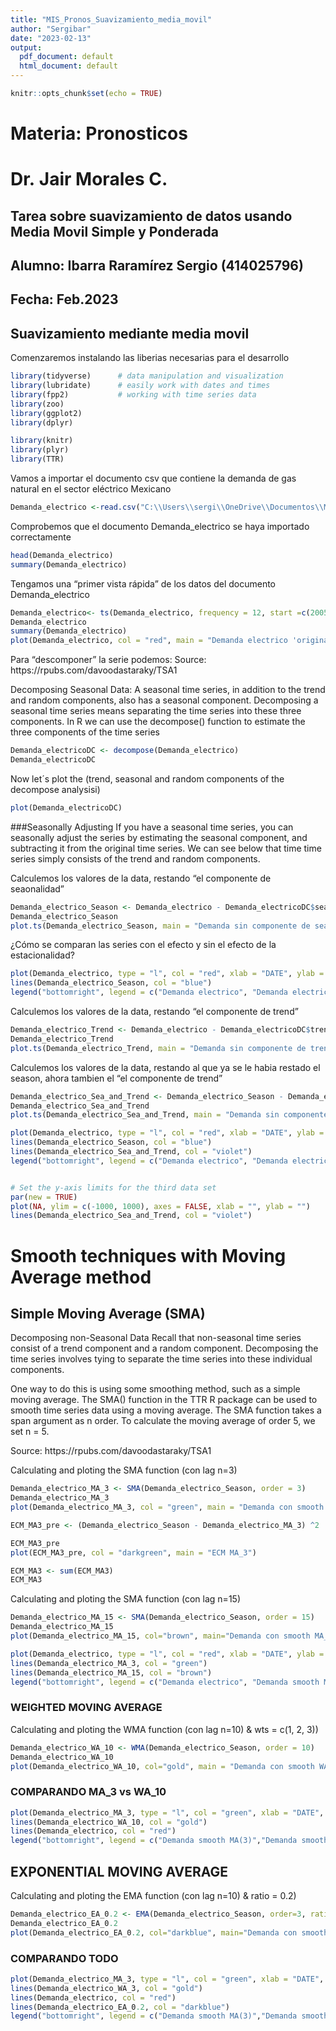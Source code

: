 ```yaml
---
title: "MIS_Pronos_Suavizamiento_media_movil"
author: "Sergibar"
date: "2023-02-13"
output:
  pdf_document: default
  html_document: default
---
```


```r
knitr::opts_chunk$set(echo = TRUE)
```

# Materia: Pronosticos
# Dr. Jair Morales C. 
## Tarea sobre suavizamiento de datos usando Media Movil Simple y Ponderada 

## Alumno: Ibarra Raramírez Sergio (414025796)
## Fecha: Feb.2023


## Suavizamiento mediante media movil 

Comenzaremos instalando las liberias necesarias para el desarrollo 


```r

library(tidyverse)      # data manipulation and visualization
library(lubridate)      # easily work with dates and times
library(fpp2)           # working with time series data
library(zoo)
library(ggplot2)
library(dplyr)

library(knitr)
library(plyr)
library(TTR)


```


Vamos a importar el documento csv que contiene la demanda de gas natural en el sector eléctrico Mexicano 

```r
Demanda_electrico <-read.csv("C:\\Users\\sergi\\OneDrive\\Documentos\\MIS_UNAM\\Segundo_semestre\\Pronosticos_UNAM_HPi3\\pronosticos_UNAM_git\\Demanda_electrico_2022_full2.csv", header= TRUE)
```

Comprobemos que el documento Demanda_electrico se haya importado correctamente

```r
head(Demanda_electrico)
summary(Demanda_electrico)
```
Tengamos una "primer vista rápida" de los datos del documento Demanda_electrico
```r

Demanda_electrico<- ts(Demanda_electrico, frequency = 12, start =c(2005,1))
Demanda_electrico
summary(Demanda_electrico)
plot(Demanda_electrico, col = "red", main = "Demanda electrico 'original' ")

```


Para "descomponer" la serie podemos: 
Source: https://rpubs.com/davoodastaraky/TSA1


Decomposing Seasonal Data:
A seasonal time series, in addition to the trend and random components, also has a seasonal component. Decomposing a seasonal time series means separating the time series into these three components. In R we can use the decompose() function to estimate the three components of the time series

```r
Demanda_electricoDC <- decompose(Demanda_electrico)
Demanda_electricoDC
```


Now let´s plot the (trend, seasonal and random components of the decompose analysisi)

```r
plot(Demanda_electricoDC)
```


###Seasonally Adjusting
If you have a seasonal time series, you can seasonally adjust the series by estimating the seasonal component, and subtracting it from the original time series. We can see below that time time series simply consists of the trend and random components.



Calculemos los valores de la data, restando "el componente de seaonalidad" 
```r
Demanda_electrico_Season <- Demanda_electrico - Demanda_electricoDC$seasonal
Demanda_electrico_Season
plot.ts(Demanda_electrico_Season, main = "Demanda sin componente de seasonalidad", col="blue")
```

|

¿Cómo se comparan las series con el efecto y sin el efecto de la estacionalidad? 
```r
plot(Demanda_electrico, type = "l", col = "red", xlab = "DATE", ylab = "Demand", main = "Demanda electrico con y sin seasonalidad")
lines(Demanda_electrico_Season, col = "blue")
legend("bottomright", legend = c("Demanda electrico", "Demanda electrico sin seasonalidad"), col = c("red", "blue"), lty = 1)
```
 
 
 
Calculemos los valores de la data, restando "el componente de trend" 
```r
Demanda_electrico_Trend <- Demanda_electrico - Demanda_electricoDC$trend
Demanda_electrico_Trend
plot.ts(Demanda_electrico_Trend, main = "Demanda sin componente de trend", col="pink")
```


 
Calculemos los valores de la data, restando al que ya se le habia restado el season, ahora tambien el "el componente de trend" 
```r
Demanda_electrico_Sea_and_Trend <- Demanda_electrico_Season - Demanda_electricoDC$trend
Demanda_electrico_Sea_and_Trend
plot.ts(Demanda_electrico_Sea_and_Trend, main = "Demanda sin componente season ni componente trend", col="violet")
```


```r

plot(Demanda_electrico, type = "l", col = "red", xlab = "DATE", ylab = "Demand", main = "Demanda electrico con y sin seasonalidad $ sin seanonalidad ni trend")
lines(Demanda_electrico_Season, col = "blue")
lines(Demanda_electrico_Sea_and_Trend, col = "violet")
legend("bottomright", legend = c("Demanda electrico", "Demanda electrico sin seasonalidad","Demanda electrico sin seasonalidad ni trend" ), col = c("red", "blue","violet"), lty = 1)


# Set the y-axis limits for the third data set
par(new = TRUE)
plot(NA, ylim = c(-1000, 1000), axes = FALSE, xlab = "", ylab = "")
lines(Demanda_electrico_Sea_and_Trend, col = "violet")

```


# Smooth techniques with Moving Average method 

## Simple Moving Average (SMA)

Decomposing non-Seasonal Data
Recall that non-seasonal time series consist of a trend component and a random component. Decomposing the time series involves tying to separate the time series into these individual components.

One way to do this is using some smoothing method, such as a simple moving average. The SMA() function in the TTR R package can be used to smooth time series data using a moving average. The SMA function takes a span argument as n order. To calculate the moving average of order 5, we set n = 5.

Source: https://rpubs.com/davoodastaraky/TSA1



Calculating and ploting the SMA function (con lag n=3)


```r
Demanda_electrico_MA_3 <- SMA(Demanda_electrico_Season, order = 3)
Demanda_electrico_MA_3
plot(Demanda_electrico_MA_3, col = "green", main = "Demanda con smooth MA_3")
```


```r
ECM_MA3_pre <- (Demanda_electrico_Season - Demanda_electrico_MA_3) ^2

ECM_MA3_pre
plot(ECM_MA3_pre, col = "darkgreen", main = "ECM MA_3")

ECM_MA3 <- sum(ECM_MA3)
ECM_MA3

```


Calculating and ploting the SMA function (con lag n=15)

```r
Demanda_electrico_MA_15 <- SMA(Demanda_electrico_Season, order = 15)
Demanda_electrico_MA_15
plot(Demanda_electrico_MA_15, col="brown", main="Demanda con smooth MA_15")

```


```r
plot(Demanda_electrico, type = "l", col = "red", xlab = "DATE", ylab = "Demand", main = "Demanda electrico'original' vs MA smooth ")
lines(Demanda_electrico_MA_3, col = "green")
lines(Demanda_electrico_MA_15, col = "brown")
legend("bottomright", legend = c("Demanda electrico", "Demanda smooth MA(3)", "Demanda smooth MA(15)"), col = c("red", "green", "brown"), lty = 1)
```


### WEIGHTED MOVING AVERAGE

Calculating and ploting the WMA function (con lag n=10) & wts = c(1, 2, 3))


```r
Demanda_electrico_WA_10 <- WMA(Demanda_electrico_Season, order = 10)
Demanda_electrico_WA_10
plot(Demanda_electrico_WA_10, col="gold", main = "Demanda con smooth WA_3")
```




### COMPARANDO MA_3 vs WA_10
```r
plot(Demanda_electrico_MA_3, type = "l", col = "green", xlab = "DATE", ylab = "Demand", main = "Demanda electrico' smooth MA_3 vs WA_3 ")
lines(Demanda_electrico_WA_10, col = "gold")
lines(Demanda_electrico, col = "red")
legend("bottomright", legend = c("Demanda smooth MA(3)","Demanda smooth WA(10)", "Demanda electrico"), col = c("green", "gold", "red"), lty = 1)
```



## EXPONENTIAL MOVING AVERAGE

Calculating and ploting the EMA function (con lag n=10) & ratio = 0.2)

```r
Demanda_electrico_EA_0.2 <- EMA(Demanda_electrico_Season, order=3, ratio =0.2 )
Demanda_electrico_EA_0.2
plot(Demanda_electrico_EA_0.2, col="darkblue", main="Demanda con smooth EMA_3")
```


### COMPARANDO TODO

```r
plot(Demanda_electrico_MA_3, type = "l", col = "green", xlab = "DATE", ylab = "Demand", main = "Demanda electrico' smooth MA_3 vs WA_3 ")
lines(Demanda_electrico_WA_3, col = "gold")
lines(Demanda_electrico, col = "red")
lines(Demanda_electrico_EA_0.2, col = "darkblue")
legend("bottomright", legend = c("Demanda smooth MA(3)","Demanda smooth WA(3)", "Demanda electrico", "Demanda electrico EMA"), col = c("green", "gold", "red", "darkblue"), lty = 1)
```

